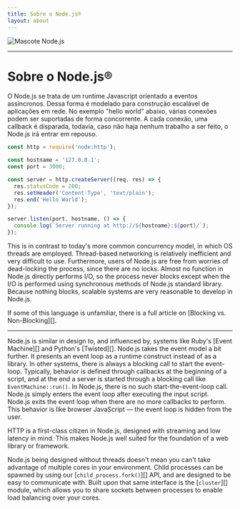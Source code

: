 ```yaml
---
title: Sobre o Node.js®
layout: about
---
```


<div className="my-4 flex items-center justify-center">
  <img
    alt="Mascote Node.js"
    src="/static/images/node-mascot.svg"
    className="w-[100px]"
  />
</div>

---

# Sobre o Node.js®

O Node.js se trata de um runtime Javascript orientado a eventos assíncronos. Dessa forma é modelado para construção escalável de aplicações em rede. No exemplo "hello world" abaixo, várias conexões podem ser suportadas de forma concorrente. A cada conexão, uma callback é disparada, todavia, caso não haja nenhum trabalho a ser feito, o Node.js irá entrar em repouso.

```js
const http = require('node:http');

const hostname = '127.0.0.1';
const port = 3000;

const server = http.createServer((req, res) => {
  res.statusCode = 200;
  res.setHeader('Content-Type', 'text/plain');
  res.end('Hello World');
});

server.listen(port, hostname, () => {
  console.log(`Server running at http://${hostname}:${port}/`);
});
```

This is in contrast to today's more common concurrency model, in which OS threads
are employed. Thread-based networking is relatively inefficient and very
difficult to use. Furthermore, users of Node.js are free from worries of
dead-locking the process, since there are no locks. Almost no function in
Node.js directly performs I/O, so the process never blocks except when the I/O is performed using
synchronous methods of Node.js standard library. Because nothing blocks, scalable systems are very
reasonable to develop in Node.js.

If some of this language is unfamiliar, there is a full article on
\[Blocking vs. Non-Blocking]\[].

---

Node.js is similar in design to, and influenced by, systems like Ruby's
\[Event Machine]\[] and Python's \[Twisted]\[]. Node.js takes the event model a bit
further. It presents an event loop as a runtime construct instead of as a library. In other systems,
there is always a blocking call to start the event-loop.
Typically, behavior is defined through callbacks at the beginning of a script, and
at the end a server is started through a blocking call like `EventMachine::run()`.
In Node.js, there is no such start-the-event-loop call. Node.js simply enters the event loop after executing the input script. Node.js
exits the event loop when there are no more callbacks to perform. This behavior
is like browser JavaScript — the event loop is hidden from the user.

HTTP is a first-class citizen in Node.js, designed with streaming and low
latency in mind. This makes Node.js well suited for the foundation of a web
library or framework.

Node.js being designed without threads doesn't mean you can't take
advantage of multiple cores in your environment. Child processes can be spawned
by using our \[`child_process.fork()`]\[] API, and are designed to be easy to
communicate with. Built upon that same interface is the \[`cluster`]\[] module,
which allows you to share sockets between processes to enable load balancing
over your cores.

[blocking vs. non-blocking]: /learn/asynchronous-work/overview-of-blocking-vs-non-blocking
[`child_process.fork()`]: https://nodejs.org/api/child_process.html
[`cluster`]: https://nodejs.org/api/cluster.html
[event machine]: https://github.com/eventmachine/eventmachine
[twisted]: https://twistedmatrix.com/trac/

